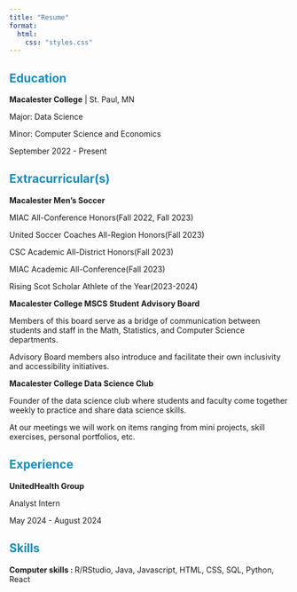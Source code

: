 ```yaml
---
title: "Resume"
format: 
  html:
    css: "styles.css"
---
```



## **Education** {style="color: #158CBA"}

::: {#Education .Education}
**Macalester College** \| St. Paul, MN

Major: Data Science

Minor: Computer Science and Economics

September 2022 - Present
:::

## Extracurricular(s) {style="color: #158CBA"}

::: {#Extracurriculars .Extracurriculars}
**Macalester Men's Soccer**

MIAC All-Conference Honors(Fall 2022, Fall 2023)

United Soccer Coaches All-Region Honors(Fall 2023)

CSC Academic All-District Honors(Fall 2023)

MIAC Academic All-Conference(Fall 2023)

Rising Scot Scholar Athlete of the Year(2023-2024)

**Macalester College MSCS Student Advisory Board** 

Members of this board serve as a bridge of communication between students and staff in the Math, Statistics, and Computer Science departments. 

Advisory Board members also introduce and facilitate their own inclusivity and accessibility initiatives. 

**Macalester College Data Science Club**

Founder of the data science club where students and faculty come together weekly to practice and share data science skills. 

At our meetings we will work on items ranging from mini projects, skill exercises, personal portfolios, etc. 
:::

## Experience {style="color: #158CBA"}

::: {#Experience .Experience}
**UnitedHealth Group**

Analyst Intern

May 2024 - August 2024
:::

## Skills {style="color: #158CBA"}

::: {#Experience .Experience}
**Computer skills : **
R/RStudio, 
Java, 
Javascript, 
HTML, 
CSS, 
SQL, 
Python, 
React
:::
